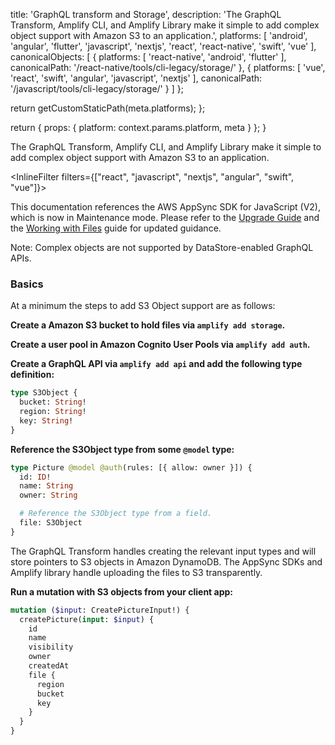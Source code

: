 
  title: 'GraphQL transform and Storage',
  description: 'The GraphQL Transform, Amplify CLI, and Amplify Library make it simple to add complex object support with Amazon S3 to an application.',
  platforms: [
    'android',
    'angular',
    'flutter',
    'javascript',
    'nextjs',
    'react',
    'react-native',
    'swift',
    'vue'
  ],
  canonicalObjects: [
    {
      platforms: [
        'react-native',
        'android',
        'flutter'
      ],
      canonicalPath: '/react-native/tools/cli-legacy/storage/'
    },
    {
      platforms: [
        'vue',
        'react',
        'swift',
        'angular',
        'javascript',
        'nextjs'
      ],
      canonicalPath: '/javascript/tools/cli-legacy/storage/'
    }
  ]
};

  return getCustomStaticPath(meta.platforms);
};

  return {
    props: {
      platform: context.params.platform,
      meta
    }
  };
}

The GraphQL Transform, Amplify CLI, and Amplify Library make it simple to add complex object support with Amazon S3 to an application.

<InlineFilter filters={["react", "javascript", "nextjs", "angular", "swift", "vue"]}>

<Callout>

This documentation references the AWS AppSync SDK for JavaScript (V2), which is now in Maintenance mode. Please refer to the [Upgrade Guide](/[platform]/build-a-backend/graphqlapi/upgrade-guide/) and the [Working with Files](/[platform]/build-a-backend/graphqlapi/working-with-files/) guide for updated guidance.

</Callout>

</InlineFilter>


<Callout warning>

Note: Complex objects are not supported by DataStore-enabled GraphQL APIs.

</Callout>

### Basics

At a minimum the steps to add S3 Object support are as follows:

**Create a Amazon S3 bucket to hold files via `amplify add storage`.**

**Create a user pool in Amazon Cognito User Pools via `amplify add auth`.**

**Create a GraphQL API via `amplify add api` and add the following type definition:**

```graphql
type S3Object {
  bucket: String!
  region: String!
  key: String!
}
```

**Reference the S3Object type from some `@model` type:**

```graphql
type Picture @model @auth(rules: [{ allow: owner }]) {
  id: ID!
  name: String
  owner: String

  # Reference the S3Object type from a field.
  file: S3Object
}
```

The GraphQL Transform handles creating the relevant input types and will store pointers to S3 objects in Amazon DynamoDB. The AppSync SDKs and Amplify library handle uploading the files to S3 transparently.

**Run a mutation with S3 objects from your client app:**

```graphql
mutation ($input: CreatePictureInput!) {
  createPicture(input: $input) {
    id
    name
    visibility
    owner
    createdAt
    file {
      region
      bucket
      key
    }
  }
}
```
